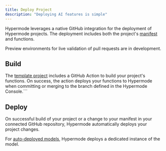 ```yaml
---
title: Deploy Project
description: "Deploying AI features is simple"
---
```


Hypermode leverages a native GitHub integration for the deployment of Hypermode projects. The deployment includes both the project's [manifest](/manifest) and functions.

<Note>
  Preview environments for live validation of pull requests are in development.
</Note>

## Build

The [template project](https://github.com/hypermodeAI/template-project) includes a GitHub Action to build your project's functions. On success, the action deploys your functions to Hypermode when committing or merging to the branch defined in the Hypermode Console.```

## Deploy

On successful build of your project or a change to your manifest in your connected GitHub repository, Hypermode automatically deploys your project changes.

For [auto-deployed models](/define-models#auto-deployed-models), Hypermode deploys a dedicated instance of the model.
